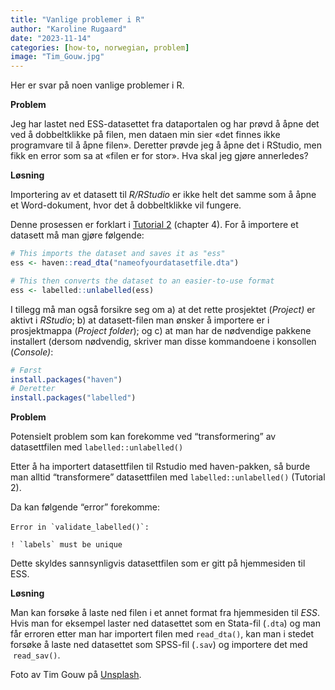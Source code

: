 ```yaml
---
title: "Vanlige problemer i R"
author: "Karoline Rugaard"
date: "2023-11-14"
categories: [how-to, norwegian, problem]
image: "Tim_Gouw.jpg"
---
```


Her er svar på noen vanlige problemer i R.

**Problem**

Jeg har lastet ned ESS-datasettet fra dataportalen og har prøvd å åpne det ved å dobbeltklikke på filen, men dataen min sier «det finnes ikke programvare til å åpne filen». Deretter prøvde jeg å åpne det i RStudio, men fikk en error som sa at «filen er for stor». Hva skal jeg gjøre annerledes?

**Løsning**

Importering av et datasett til *R/RStudio* er ikke helt det samme som å åpne et Word-dokument, hvor det å dobbeltklikke vil fungere.

Denne prosessen er forklart i [Tutorial 2](https://github.com/cknotz?tab=repositories) (chapter 4). For å importere et datasett må man gjøre følgende:

```r

# This imports the dataset and saves it as "ess"
ess <- haven::read_dta("nameofyourdatasetfile.dta")
```

```r

# This then converts the dataset to an easier-to-use format
ess <- labelled::unlabelled(ess)
```

I tillegg må man også forsikre seg om a) at det rette prosjektet (*Project)* er aktivt i *RStudio*; b) at datasett-filen man ønsker å importere er i prosjektmappa (*Project folder*); og c) at man har de nødvendige pakkene installert (dersom nødvendig, skriver man disse kommandoene i konsollen (*Console)*:

```r

# Først
install.packages("haven")
# Deretter
install.packages("labelled")
```

**Problem**

Potensielt problem som kan forekomme ved "transformering" av datasettfilen med `labelled::unlabelled()` 

Etter å ha importert datasettfilen til Rstudio med haven-pakken, så burde man alltid "transformere" datasettfilen med `labelled::unlabelled()` (Tutorial 2).

Da kan følgende "error" forekomme:

`` Error in `validate_labelled()`: `` 

`` ! `labels` must be unique ``

Dette skyldes sannsynligvis datasettfilen som er gitt på hjemmesiden til ESS.

**Løsning**

Man kan forsøke å laste ned filen i et annet format fra hjemmesiden til *ESS*. Hvis man for eksempel laster ned datasettet som en Stata-fil (`.dta`) og man får erroren etter man har importert filen med `read_dta()`, kan man i stedet forsøke å laste ned datasettet som SPSS-fil (`.sav`) og importere det med  `read_sav()`.

Foto av Tim Gouw på [Unsplash](https://unsplash.com/photos/man-wearing-white-top-using-macbook-1K9T5YiZ2WU).
